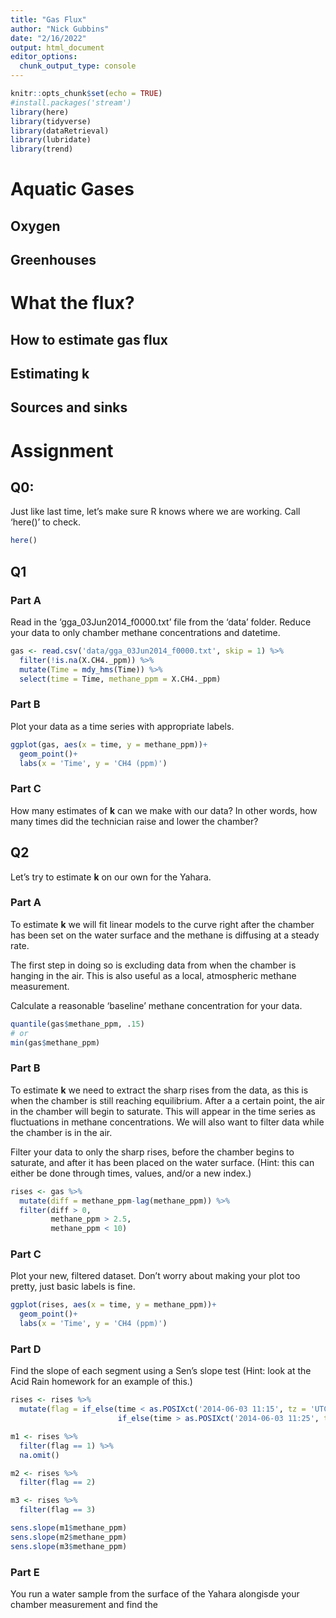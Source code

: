 ```yaml
---
title: "Gas Flux"
author: "Nick Gubbins"
date: "2/16/2022"
output: html_document
editor_options: 
  chunk_output_type: console
---
```


```r
knitr::opts_chunk$set(echo = TRUE)
#install.packages('stream')
library(here)
library(tidyverse)
library(dataRetrieval)
library(lubridate)
library(trend)
```

# Aquatic Gases

## Oxygen

## Greenhouses

# What the flux?

## How to estimate gas flux

## Estimating **k**

## Sources and sinks

# Assignment 

## Q0:

Just like last time, let's make sure R knows where we are working. Call 'here()' to check.

```r
here()
```

## Q1



### Part A

Read in the 'gga_03Jun2014_f0000.txt' file from the 'data' folder. Reduce your data to only chamber methane concentrations and datetime. 

```r
gas <- read.csv('data/gga_03Jun2014_f0000.txt', skip = 1) %>%
  filter(!is.na(X.CH4._ppm)) %>%
  mutate(Time = mdy_hms(Time)) %>%
  select(time = Time, methane_ppm = X.CH4._ppm)
```

### Part B

Plot your data as a time series with appropriate labels. 

```r
ggplot(gas, aes(x = time, y = methane_ppm))+
  geom_point()+
  labs(x = 'Time', y = 'CH4 (ppm)')
```

### Part C

How many estimates of **k** can we make with our data? In other words, how many
times did the technician raise and lower the chamber?

## Q2

Let's try to estimate **k** on our own for the Yahara.

### Part A

To estimate **k** we will fit linear models to the curve right after the chamber
has been set on the water surface and the methane is diffusing at a steady rate.

The first step in doing so is excluding data from when the chamber is hanging in
the air. This is also useful as a local, atmospheric methane measurement.

Calculate a reasonable 'baseline' methane concentration for your data.

```r
quantile(gas$methane_ppm, .15)
# or
min(gas$methane_ppm)
```

### Part B
To estimate **k** we need to extract the sharp rises from the data, as this is
when the chamber is still reaching equilibrium. After a a certain point, the air
in the chamber will begin to saturate. This will appear in the time series as 
fluctuations in methane concentrations. We will also want to filter data while
the chamber is in the air. 

Filter your data to only the sharp rises, before the chamber begins to saturate,
and after it has been placed on the water surface. (Hint: this can either be
done through times, values, and/or a new index.)

```r
rises <- gas %>%
  mutate(diff = methane_ppm-lag(methane_ppm)) %>%
  filter(diff > 0,
         methane_ppm > 2.5,
         methane_ppm < 10)
```

### Part C

Plot your new, filtered dataset. Don't worry about making your plot too pretty,
just basic labels is fine.

```r
ggplot(rises, aes(x = time, y = methane_ppm))+
  geom_point()+
  labs(x = 'Time', y = 'CH4 (ppm)')
```

### Part D

Find the slope of each segment using a Sen's slope test (Hint: look at the Acid
Rain homework for an example of this.)

```r
rises <- rises %>%
  mutate(flag = if_else(time < as.POSIXct('2014-06-03 11:15', tz = 'UTC'), 1,
                        if_else(time > as.POSIXct('2014-06-03 11:25', tz = 'UTC'), 3, 2)))

m1 <- rises %>%
  filter(flag == 1) %>%
  na.omit() 

m2 <- rises %>%
  filter(flag == 2)

m3 <- rises %>%
  filter(flag == 3)

sens.slope(m1$methane_ppm)
sens.slope(m2$methane_ppm)
sens.slope(m3$methane_ppm)

```

### Part E

You run a water sample from the surface of the Yahara alongisde your chamber
measurement and find the 


